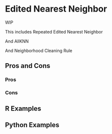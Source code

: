 # Edited Nearest Neighbor {#sec-imbalenced-enn}

WIP

This includes Repeated Edited Nearest Neighbor

And AllKNN

And Neighborhood Cleaning Rule

## Pros and Cons

### Pros

### Cons

## R Examples

## Python Examples

